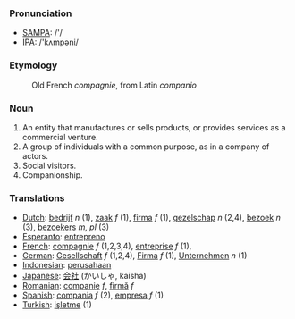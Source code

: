 ===Pronunciation===
*[[w:SAMPA|SAMPA]]: /'/
*[[w:IPA|IPA]]: /'kʌmpəni/
===Etymology===
:Old French ''compagnie'', from Latin ''companio''

===Noun===

#An entity that manufactures or sells products, or provides services as a commercial venture.
#A group of individuals with a common purpose, as in a company of actors.
#Social visitors.
#Companionship.

===Translations===

*[[Dutch]]: [[bedrijf]] ''n'' (1), [[zaak]] ''f'' (1), [[firma]] ''f'' (1), [[gezelschap]] ''n'' (2,4), [[bezoek]] ''n'' (3), [[bezoekers]] ''m, pl'' (3)
*[[Esperanto]]: [[entrepreno]]
*[[French]]: [[compagnie]] ''f'' (1,2,3,4), [[entreprise]] ''f'' (1),
*[[German]]: [[Gesellschaft]] ''f'' (1,2,4), [[Firma]] ''f'' (1), [[Unternehmen]] ''n'' (1)
*[[Indonesian]]: [[usaha|perusahaan]]
*[[Japanese]]: [[会社]] (かいしゃ, kaisha)
*[[Romanian]]: [[companie]] ''f'', [[firmă]] ''f''
*[[Spanish]]: [[compania]] ''f'' (2), [[empresa]] ''f'' (1)
*[[Turkish]]: [[işletme]] (1)